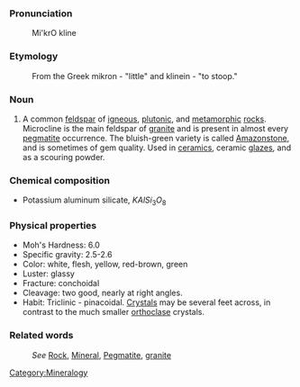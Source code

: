 ===Pronunciation===

:Mi'krO kline

===Etymology===

:From the Greek mikron - "little" and klinein - "to stoop."

===Noun===
#A common [[feldspar]] of [[igneous]], [[plutonic]], and [[metamorphic]] [[rock]]s. Microcline is the main feldspar of [[granite]] and is present in almost every [[pegmatite]] occurrence. The bluish-green variety is called [[Amazonstone]], and is sometimes of gem quality. Used in [[ceramics]], ceramic [[glaze]]s, and as a scouring powder.

=== Chemical composition ===
*Potassium aluminum silicate, <math>KAlSi_3O_8</math>
 
=== Physical properties ===

*Moh's Hardness: 6.0
*Specific gravity: 2.5-2.6
*Color: white, flesh, yellow, red-brown, green
*Luster: glassy
*Fracture: conchoidal
*Cleavage: two good, nearly at right angles.
*Habit: Triclinic - pinacoidal. [[Crystal]]s may be several feet across, in contrast to the much smaller [[orthoclase]] crystals.

===Related words===
:''See'' [[Rock]], [[Mineral]], [[Pegmatite]], [[granite]]

[[Category:Mineralogy]]